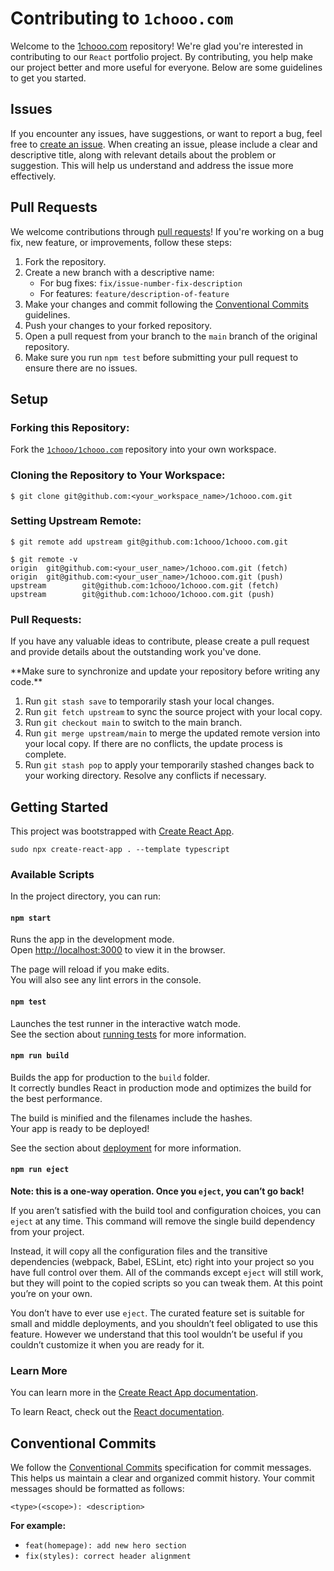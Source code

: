 
# Contributing to `1chooo.com`

Welcome to the [1chooo.com](https://github.com/1chooo/1chooo.com) repository! We're glad you're interested in contributing to our `React` portfolio project. By contributing, you help make our project better and more useful for everyone. Below are some guidelines to get you started.

## Issues

If you encounter any issues, have suggestions, or want to report a bug, feel free to [create an issue](https://github.com/1chooo/1chooo.com/issues). When creating an issue, please include a clear and descriptive title, along with relevant details about the problem or suggestion. This will help us understand and address the issue more effectively.

## Pull Requests

We welcome contributions through [pull requests](https://github.com/1chooo/1chooo.com/pulls)! If you're working on a bug fix, new feature, or improvements, follow these steps:

1. Fork the repository.
2. Create a new branch with a descriptive name:
    - For bug fixes: `fix/issue-number-fix-description`
    - For features: `feature/description-of-feature`
3. Make your changes and commit following the [Conventional Commits](#conventional-commits) guidelines.
4. Push your changes to your forked repository.
5. Open a pull request from your branch to the `main` branch of the original repository.
6. Make sure you run `npm test` before submitting your pull request to ensure there are no issues.

## Setup

### Forking this Repository:

Fork the [`1chooo/1chooo.com`](https://github.com/1chooo/1chooo.com) repository into your own workspace.

### Cloning the Repository to Your Workspace:

```shell
$ git clone git@github.com:<your_workspace_name>/1chooo.com.git
```

### Setting Upstream Remote:

```shell
$ git remote add upstream git@github.com:1chooo/1chooo.com.git

$ git remote -v
origin  git@github.com:<your_user_name>/1chooo.com.git (fetch)
origin  git@github.com:<your_user_name>/1chooo.com.git (push)
upstream        git@github.com:1chooo/1chooo.com.git (fetch)
upstream        git@github.com:1chooo/1chooo.com.git (push)
```

### Pull Requests:

If you have any valuable ideas to contribute, please create a pull request and provide details about the outstanding work you've done.

<Callout type="info">
  **Make sure to synchronize and update your repository before writing any code.**

  1. Run `git stash save` to temporarily stash your local changes.
  2. Run `git fetch upstream` to sync the source project with your local copy.
  3. Run `git checkout main` to switch to the main branch.
  4. Run `git merge upstream/main` to merge the updated remote version into your local copy. If there are no conflicts, the update process is complete.
  5. Run `git stash pop` to apply your temporarily stashed changes back to your working directory. Resolve any conflicts if necessary.
</Callout>

## Getting Started

This project was bootstrapped with [Create React App](https://github.com/facebook/create-react-app).

```shell
sudo npx create-react-app . --template typescript
```

### Available Scripts

In the project directory, you can run:

#### `npm start`

Runs the app in the development mode.\
Open [http://localhost:3000](http://localhost:3000) to view it in the browser.

The page will reload if you make edits.\
You will also see any lint errors in the console.

#### `npm test`

Launches the test runner in the interactive watch mode.\
See the section about [running tests](https://facebook.github.io/create-react-app/docs/running-tests) for more information.

#### `npm run build`

Builds the app for production to the `build` folder.\
It correctly bundles React in production mode and optimizes the build for the best performance.

The build is minified and the filenames include the hashes.\
Your app is ready to be deployed!

See the section about [deployment](https://facebook.github.io/create-react-app/docs/deployment) for more information.

#### `npm run eject`

**Note: this is a one-way operation. Once you `eject`, you can’t go back!**

If you aren’t satisfied with the build tool and configuration choices, you can `eject` at any time. This command will remove the single build dependency from your project.

Instead, it will copy all the configuration files and the transitive dependencies (webpack, Babel, ESLint, etc) right into your project so you have full control over them. All of the commands except `eject` will still work, but they will point to the copied scripts so you can tweak them. At this point you’re on your own.

You don’t have to ever use `eject`. The curated feature set is suitable for small and middle deployments, and you shouldn’t feel obligated to use this feature. However we understand that this tool wouldn’t be useful if you couldn’t customize it when you are ready for it.

### Learn More

You can learn more in the [Create React App documentation](https://facebook.github.io/create-react-app/docs/getting-started).

To learn React, check out the [React documentation](https://reactjs.org/).

## Conventional Commits

We follow the [Conventional Commits](https://www.conventionalcommits.org/en/v1.0.0/) specification for commit messages. This helps us maintain a clear and organized commit history. Your commit messages should be formatted as follows:

```
<type>(<scope>): <description>
```

**For example:**

- `feat(homepage): add new hero section`
- `fix(styles): correct header alignment`

